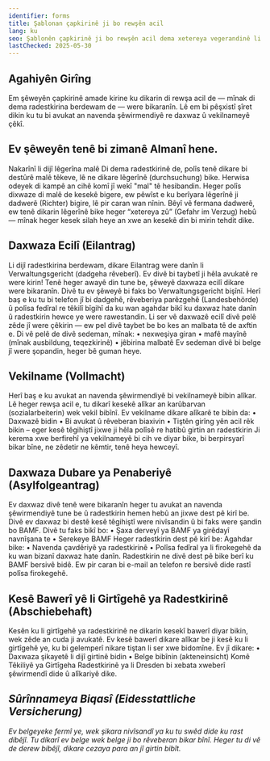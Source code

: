 ```yaml
---
identifier: forms
title: Şablonan çapkirinê ji bo rewşên acil
lang: ku
seo: Şablonên çapkirinê ji bo rewşên acil dema xetereya vegerandinê li Saxony – şikayet, daxwaza fûr, destûrname, daxwaza dîsa asayî û kesê bawerî
lastChecked: 2025-05-30
---
```


## Agahiyên Girîng

Em şêweyên çapkirinê amade kirine ku dikarin di rewşa acil de — mînak di dema radestkirina berdewam de — were bikaranîn.
Lê em bi pêşxistî şîret dikin ku tu bi avukat an <InternalShortLink identifier="contacts">navenda şêwirmendiyê</InternalShortLink> re daxwaz û vekilnameyê çêkî.

## Ev şêweyên tenê bi zimanê Almanî hene.

<ExternalShortLink identifier="form_search" />

Nakarînî li dijî lêgerîna malê
Di dema radestkirinê de, polîs tenê dikare bi destûrê malê têkeve, lê ne dikare lêgerînê (durchsuchung) bike.
Herwisa odeyek di kampê an cihê komî jî wekî "mal" tê hesibandin.
Heger polîs dixwaze di malê de kesekê bigere, ew pêwîst e ku berîyara lêgerînê ji dadwerê (Richter) bigire, lê pir caran wan nînin.
Bêyî vê fermana dadwerê, ew tenê dikarin lêgerînê bike heger “xetereya zû” (Gefahr im Verzug) hebû — mînak heger kesek silah heye an xwe an kesekê din bi mirin tehdit dike.

## Daxwaza Ecilî (Eilantrag)

<ExternalShortLink identifier="form_eilantrag" />

Li dijî radestkirina berdewam, dikare Eilantrag were danîn li Verwaltungsgericht (dadgeha rêveberî).
Ev divê bi taybetî ji hêla avukatê re were kirin!
Tenê heger awayê din tune be, şêweyê daxwaza ecilî dikare were bikaranîn.
Divê tu ev şêweyê bi faks bo Verwaltungsgericht bişînî.
Herî baş e ku tu bi telefon jî bi dadgehê, rêveberiya parêzgehê (Landesbehörde) û polîsa fedîral re têkilî bîgihî da ku wan agahdar bikî ku daxwaz hate danîn û radestkirin hewce ye were rawestandin.
Li ser vê daxwazê ecilî divê pelê zêde jî were çêkirin — ew pel divê taybet be bo kes an malbata tê de axftin e.
Di vê pelê de divê sedeman, mînak:
• nexweşiya giran
• mafê mayînê (mînak ausbildung, teqezkirinê)
• jêbirina malbatê
Ev sedeman divê bi belge jî were şopandin, heger bê guman heye.

## Vekilname (Vollmacht)

<ExternalShortLink identifier="form_vollmacht" />

Herî baş e ku avukat an navenda şêwirmendiyê bi vekilnameyê bibin alîkar.
Lê heger rewşa acil e, tu dikarî kesekê alîkar an karûbarvan (sozialarbeiterin) wek vekil bibînî.
Ev vekilname dikare alîkarê te bibin da:
• Daxwazê bidin
• Bi avukat û rêveberan biaxivin
• Tiştên girîng yên acil rêk bikin
– eger kesê têgihiştî jixwe ji hêla polîsê re hatibû girtin an radestkirin
Ji kerema xwe berfirehî ya vekilnameyê bi cih ve diyar bike, bi berpirsyarî bikar bîne, ne zêdetir ne kêmtir, tenê heya hewceyî.

## Daxwaza Dubare ya Penaberiyê (Asylfolgeantrag)

<ExternalShortLink identifier="form_followup" />

Ev daxwaz divê tenê were bikaranîn heger tu avukat an navenda şêwirmendiyê tune be û radestkirin hemen hebû an jixwe dest pê kirî be.
Divê ev daxwaz bi destê kesê têgihiştî were nivîsandin û bi faks were şandin bo BAMF.
Divê tu faks bikî bo:
• Şaxa derveyî ya BAMF ya girêdayî navnîşana te
• Serekeye BAMF
Heger radestkirin dest pê kirî be:
Agahdar bike:
• Navenda çavdêriyê ya radestkirinê
• Polîsa fedîral ya li firokegehê
da ku wan bizanî daxwaz hate danîn.
Radestkirin ne divê dest pê bike berî ku BAMF bersivê bidê. Ew pir caran bi e-mail an telefon re bersivê dide rastî polîsa firokegehê.

## Kesê Bawerî yê li Girtîgehê ya Radestkirinê (Abschiebehaft)

<ExternalShortLink identifier="form_detention" />

Kesên ku li girtîgehê ya radestkirinê ne dikarin kesekî bawerî diyar bikin, wek zêde an cuda ji avukatê.
Ev kesê bawerî dikare alîkar be ji kesê ku li girtîgehê ye, ku bi gelemperî nikare tiştan li ser xwe bidomîne.
Ev jî dikare:
• Daxwaza şikayetê li dijî girtinê bidin
• Belge bibînin (akteneinsicht)
Komê Têkiliyê ya Girtîgeha Radestkirinê ya li Dresden bi xebata xweberî şêwirmendî dide û alîkariyê dike.
<Address identifier="abschiebehaftkontaktgruppe" />

## Sûrînnameya Biqasî (Eidesstattliche Versicherung)

<ExternalShortLink identifier="form_affidavit" />

Ev belgeyeke fermî ye, wek şikara nivîsandî ya ku tu swêd dide ku rast dibêjî.
Tu dikarî ev belge wek belge ji bo rêveberan bikar bînî.
Heger tu di vê de derew bibêjî, dikare cezaya para an jî girtin bibît.


